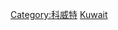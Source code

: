 {{Commons category|Subdivisions of Kuwait}}
{{Catmore}}

[[Category:科威特|Category:科威特]]
[[Category:亞洲國家行政區劃|Kuwait]]